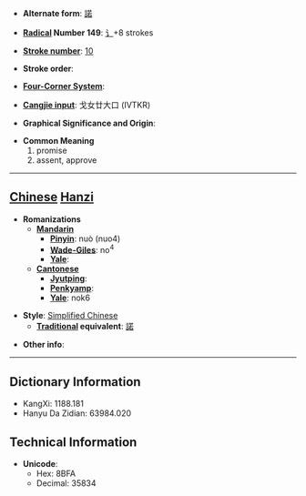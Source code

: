 * '''Alternate form''': [[諾]]

* '''[[Wiktionary:Chinese radical index| Radical]] Number 149''': [[Wiktionary:Chinese radical index 讠|讠]]+8 strokes

* '''[[Wiktionary:Chinese total strokes index|Stroke number]]''': [[Wiktionary:Chinese total strokes index 10|10]]

* '''Stroke order''': 

* '''[[Wiktionary:Chinese four corner index|Four-Corner System]]''': 

* '''[[Wiktionary:Chinese Cangjie index|Cangjie input]]''': 戈女廿大口 (IVTKR)

* '''Graphical Significance and Origin''': 

* '''Common Meaning'''
*#promise
*# assent, approve


----

== [[Chinese]] [[Hanzi]] ==

* '''Romanizations'''
** '''[[Mandarin]]'''
*** '''[[Pinyin]]''': nuò (nuo4)
*** '''[[Wade-Giles]]''': no<sup>4</sup>
*** '''[[Yale]]''': 
** '''[[Cantonese]]'''
*** '''[[Jyutping]]''':
*** '''[[Penkyamp]]''': 
*** '''[[Yale]]''': nok6

* '''Style''': [[Simplified Chinese]] 
** '''[[Traditional Chinese|Traditional]] equivalent''': [[諾]]

* '''Other info''': 

----

== Dictionary Information ==

* KangXi: 1188.181
* Hanyu Da Zidian: 63984.020

== Technical Information ==

* '''Unicode''':
** Hex: 8BFA
** Decimal: 35834